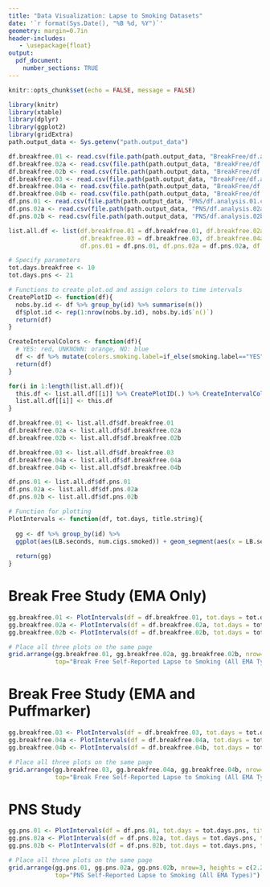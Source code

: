 ```yaml
---
title: "Data Visualization: Lapse to Smoking Datasets"
date: '`r format(Sys.Date(), "%B %d, %Y")`'
geometry: margin=0.7in
header-includes:
   - \usepackage{float}
output:
  pdf_document: 
    number_sections: TRUE
---
```


```r
knitr::opts_chunk$set(echo = FALSE, message = FALSE)
```

```r
library(knitr)
library(xtable)
library(dplyr)
library(ggplot2)
library(gridExtra)
path.output_data <- Sys.getenv("path.output_data")
```

```r
df.breakfree.01 <- read.csv(file.path(path.output_data, "BreakFree/df.analysis.01.csv"))
df.breakfree.02a <- read.csv(file.path(path.output_data, "BreakFree/df.analysis.02a.csv"))
df.breakfree.02b <- read.csv(file.path(path.output_data, "BreakFree/df.analysis.02b.csv"))
df.breakfree.03 <- read.csv(file.path(path.output_data, "BreakFree/df.analysis.03.csv"))
df.breakfree.04a <- read.csv(file.path(path.output_data, "BreakFree/df.analysis.04a.csv"))
df.breakfree.04b <- read.csv(file.path(path.output_data, "BreakFree/df.analysis.04b.csv"))
df.pns.01 <- read.csv(file.path(path.output_data, "PNS/df.analysis.01.csv"))
df.pns.02a <- read.csv(file.path(path.output_data, "PNS/df.analysis.02a.csv"))
df.pns.02b <- read.csv(file.path(path.output_data, "PNS/df.analysis.02b.csv"))

list.all.df <- list(df.breakfree.01 = df.breakfree.01, df.breakfree.02a = df.breakfree.02a, df.breakfree.02b = df.breakfree.02b,
                    df.breakfree.03 = df.breakfree.03, df.breakfree.04a = df.breakfree.04a, df.breakfree.04b = df.breakfree.04b,
                    df.pns.01 = df.pns.01, df.pns.02a = df.pns.02a, df.pns.02b = df.pns.02b)
```

```r
# Specify parameters
tot.days.breakfree <- 10
tot.days.pns <- 21
```

```r
# Functions to create plot.od and assign colors to time intervals
CreatePlotID <- function(df){
  nobs.by.id <- df %>% group_by(id) %>% summarise(n())
  df$plot.id <- rep(1:nrow(nobs.by.id), nobs.by.id$`n()`)
  return(df)
}

CreateIntervalColors <- function(df){
  # YES: red, UNKNOWN: orange, NO: blue
  df <- df %>% mutate(colors.smoking.label=if_else(smoking.label=="YES", "#D55E00", if_else(smoking.label=="NO", "#56B4E9", "#999999")))
  return(df)
}

for(i in 1:length(list.all.df)){
  this.df <- list.all.df[[i]] %>% CreatePlotID(.) %>% CreateIntervalColors(.)
  list.all.df[[i]] <- this.df
}

df.breakfree.01 <- list.all.df$df.breakfree.01
df.breakfree.02a <- list.all.df$df.breakfree.02a
df.breakfree.02b <- list.all.df$df.breakfree.02b

df.breakfree.03 <- list.all.df$df.breakfree.03
df.breakfree.04a <- list.all.df$df.breakfree.04a
df.breakfree.04b <- list.all.df$df.breakfree.04b

df.pns.01 <- list.all.df$df.pns.01
df.pns.02a <- list.all.df$df.pns.02a
df.pns.02b <- list.all.df$df.pns.02b
```

```r
# Function for plotting
PlotIntervals <- function(df, tot.days, title.string){
  
  gg <- df %>% group_by(id) %>%
  ggplot(aes(LB.seconds, num.cigs.smoked)) + geom_segment(aes(x = LB.seconds, y = plot.id, xend = UB.seconds, yend = plot.id, colour = colors.smoking.label), size=1) + theme(legend.title = element_text(), legend.position = "top") + labs(x = "Day (Ticks at 12AM)", y = "Each row: one individual", title=title.string) +  scale_x_continuous(breaks = c(0:tot.days)*60*60*24 - 4*60*60, labels = paste(0:tot.days)) + scale_y_continuous(breaks = NULL) + scale_colour_identity(guide = "legend", name ="Label of Time Interval:",labels=c("NO","UNKNOWN","YES"))
  
  return(gg)
}

```

# Break Free Study (EMA Only)

```r
gg.breakfree.01 <- PlotIntervals(df = df.breakfree.01, tot.days = tot.days.breakfree, title.string = "Curated Data 01")
gg.breakfree.02a <- PlotIntervals(df = df.breakfree.02a, tot.days = tot.days.breakfree, title.string = "Curated Data 02a")
gg.breakfree.02b <- PlotIntervals(df = df.breakfree.02b, tot.days = tot.days.breakfree, title.string = "Curated Data 02b")
```

```r
# Place all three plots on the same page
grid.arrange(gg.breakfree.01, gg.breakfree.02a, gg.breakfree.02b, nrow=3, heights = c(2.2,2,2),
             top="Break Free Self-Reported Lapse to Smoking (All EMA Types)")
```

# Break Free Study (EMA and Puffmarker)

```r
gg.breakfree.03 <- PlotIntervals(df = df.breakfree.03, tot.days = tot.days.breakfree, title.string = "Curated Data 03")
gg.breakfree.04a <- PlotIntervals(df = df.breakfree.04a, tot.days = tot.days.breakfree, title.string = "Curated Data 04a")
gg.breakfree.04b <- PlotIntervals(df = df.breakfree.04b, tot.days = tot.days.breakfree, title.string = "Curated Data 04b")
```

```r
# Place all three plots on the same page
grid.arrange(gg.breakfree.03, gg.breakfree.04a, gg.breakfree.04b, nrow=3, heights = c(2.2,2,2),
             top="Break Free Self-Reported Lapse to Smoking (All EMA Types and Puffmarker)")
```

# PNS Study

```r
gg.pns.01 <- PlotIntervals(df = df.pns.01, tot.days = tot.days.pns, title.string = "Curated Data 01")
gg.pns.02a <- PlotIntervals(df = df.pns.02a, tot.days = tot.days.pns, title.string = "Curated Data 02a")
gg.pns.02b <- PlotIntervals(df = df.pns.02b, tot.days = tot.days.pns, title.string = "Curated Data 02b")
```


```r
# Place all three plots on the same page
grid.arrange(gg.pns.01, gg.pns.02a, gg.pns.02b, nrow=3, heights = c(2.2,2,2),
             top="PNS Self-Reported Lapse to Smoking (All EMA Types)")
```
